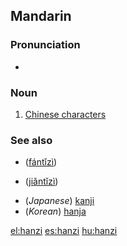 {{zh-forms|[[汉字]]|[[漢字]]}}
==Mandarin==
===Pronunciation===
*{{IPA|[ xan˥˩tsɨ˥˩ ]}}

===Noun===
{{cmn-noun|p|pin=hànzì|pint=han4zi4|tra=漢字|sim=汉字}}
# [[w:Chinese character|Chinese character]]s

===See also===
*{{zh-ts|繁體字|繁体字}} ([[fántǐzì]])
*{{zh-ts|簡體字|简体字}} ([[jiǎntǐzì]])
*(''Japanese'') [[kanji]]
*(''Korean'') [[hanja]]

[[el:hanzi]]
[[es:hanzi]]
[[hu:hanzi]]